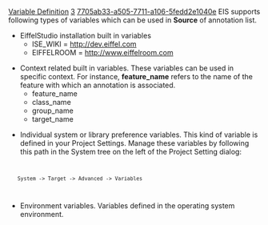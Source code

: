 [[Property:title|Variable Definition]]
[[Property:weight|3]]
[[Property:uuid|7705ab33-a505-7711-a106-5fedd2e1040e]]
EIS supports following types of variables which can be used in '''Source''' of annotation list. 
*  EiffelStudio installation built in variables 
**  ISE_WIKI = http://dev.eiffel.com 
**  EIFFELROOM = http://www.eiffelroom.com 

*  Context related built in variables. These variables can be used in specific context. For instance, '''feature_name''' refers to the name of the feature with which an annotation is associated. 
**  feature_name 
**  class_name 
**  group_name 
**  target_name 

{{note|This kind of variable is only valid in a annotation that is associated with a component to which the variable name refers. For example, '''feature_name''' has no effect if used in a '''target''' component.}}

*  Individual system or library preference variables. This kind of variable is defined in your Project Settings. Manage these variables by following this path in the System tree on the left of the Project Setting dialog:
<code lang="text">
	System -> Target -> Advanced -> Variables
</code>

*  Environment variables. Variables defined in the operating system environment. 




